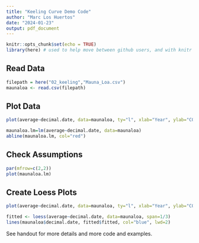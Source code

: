 ```yaml
---
title: "Keeling Curve Demo Code"
author: "Marc Los Huertos"
date: "2024-01-23"
output: pdf_document
---
```


```r
knitr::opts_chunk$set(echo = TRUE)
library(here) # used to help move between github users, and with knitr sessions
```

## Read Data

```r
filepath = here("02_keeling","Mauna_Loa.csv")
maunaloa <- read.csv(filepath)
```
## Plot Data

```r
plot(average~decimal.date, data=maunaloa, ty="l", xlab="Year", ylab="CO2 Concentration (ppm)")

maunaloa.lm=lm(average~decimal.date, data=maunaloa)
abline(maunaloa.lm, col="red")
```

## Check Assumptions
```r
par(mfrow=c(2,2))
plot(maunaloa.lm)
```

## Create Loess Plots

```r
plot(average~decimal.date, data=maunaloa, ty="l", xlab="Year", ylab="CO2 Concentration (ppmv)", las=1, main="Carbon Dioxide Concentration at Mauna Loa Observatory", cex.lab=1.3)

fitted <- loess(average~decimal.date, data=maunaloa, span=1/3)
lines(maunaloa$decimal.date, fitted$fitted, col="blue", lwd=2)
```

See handout for more details and more code and examples.

